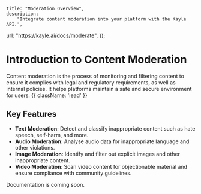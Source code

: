 
	title: "Moderation Overview",
	description:
		"Integrate content moderation into your platform with the Kayle API.",
  url: "https://kayle.ai/docs/moderate",
});

# Introduction to Content Moderation

Content moderation is the process of monitoring and filtering content to ensure it complies with legal and regulatory requirements, as well as internal policies. It helps platforms maintain a safe and secure environment for users. {{ className: 'lead' }}

## Key Features

- **Text Moderation**: Detect and classify inappropriate content such as hate speech, self-harm, and more.
- **Audio Moderation**: Analyse audio data for inappropriate language and other violations.
- **Image Moderation**: Identify and filter out explicit images and other inappropriate content.
- **Video Moderation**: Scan video content for objectionable material and ensure compliance with community guidelines.

<Warn>
  Documentation is coming soon.
</Warn>